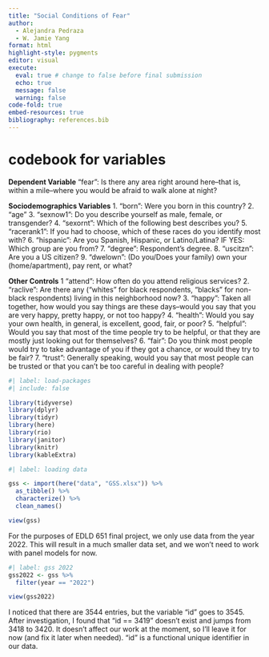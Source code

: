 ```yaml
---
title: "Social Conditions of Fear"
author:
  - Alejandra Pedraza
  - W. Jamie Yang
format: html
highlight-style: pygments
editor: visual
execute:
  eval: true # change to false before final submission
  echo: true
  message: false
  warning: false
code-fold: true
embed-resources: true
bibliography: references.bib
---
```


# codebook for variables

**Dependent Variable**
"fear": Is there any area right around here--that is, within a mile--where you would be afraid to walk alone at night?

**Sociodemographics Variables**
1. "born": Were you born in this country?
2. "age"
3. "sexnow1": Do you describe yourself as male, female, or transgender? 
4. "sexornt": Which of the following best describes you? 
5. "racerank1": If you had to choose, which of these races do you identify most with?
6. "hispanic": Are you Spanish, Hispanic, or Latino/Latina? IF YES: Which group are you from?
7. "degree": Respondent's degree.
8. "uscitzn": Are you a US citizen?
9. "dwelown": (Do you/Does your family) own your (home/apartment), pay rent, or what?

**Other Controls**
1 "attend": How often do you attend religious services?
2. "raclive": Are there any ("whites" for black respondents, "blacks" for non-black respondents) living in this neighborhood now?
3. "happy": Taken all together, how would you say things are these days--would you say that you are very happy, pretty happy, or not too happy?
4. "health": Would you say your own health, in general, is excellent, good, fair, or poor?
5. "helpful": Would you say that most of the time people try to be helpful, or that they are mostly just looking out for themselves?
6. "fair": Do you think most people would try to take advantage of you if they got a chance, or would they try to be fair?
7. "trust": Generally speaking, would you say that most people can be trusted or that you can't be too careful in dealing with people?


```r
#| label: load-packages
#| include: false

library(tidyverse)
library(dplyr)
library(tidyr)
library(here)
library(rio)
library(janitor)
library(knitr)
library(kableExtra)
```

```r
#| label: loading data 

gss <- import(here("data", "GSS.xlsx")) %>%
  as_tibble() %>% 
  characterize() %>% 
  clean_names()

view(gss)
```

For the purposes of EDLD 651 final project, we only use data from the year 2022. This will result in a much smaller data set, and we won't need to work with panel models for now.

```r
#| label: gss 2022
gss2022 <- gss %>% 
  filter(year == "2022")

view(gss2022)
```

I noticed that there are 3544 entries, but the  variable "id" goes to 3545. After investigation, I found that "id == 3419" doesn't exist and jumps from 3418 to 3420. It doesn't affect our work at the moment, so I'll leave it for now (and fix it later when needed). "id" is a functional unique identifier in our data.












